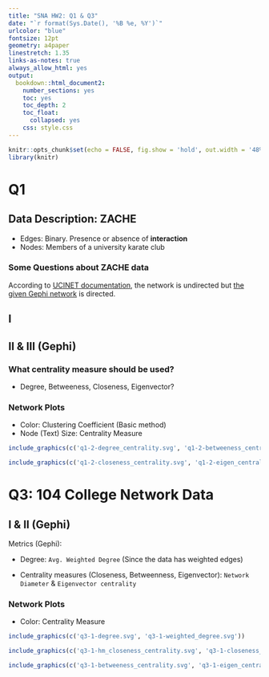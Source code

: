 ```yaml
---
title: "SNA HW2: Q1 & Q3"
date: "`r format(Sys.Date(), '%B %e, %Y')`"
urlcolor: "blue"
fontsize: 12pt 
geometry: a4paper
linestretch: 1.35
links-as-notes: true
always_allow_html: yes
output:
  bookdown::html_document2:
    number_sections: yes
    toc: yes
    toc_depth: 2
    toc_float:
      collapsed: yes
    css: style.css
---
```


```r
knitr::opts_chunk$set(echo = FALSE, fig.show = 'hold', out.width = '48%')
library(knitr)
```

# Q1

## Data Description: ZACHE

- Edges: Binary. Presence or absence of **interaction**
- Nodes: Members of a university karate club

### Some Questions about ZACHE data

According to [UCINET documentation](https://sites.google.com/site/ucinetsoftware/datasets/zacharykarateclub), the network is undirected but [the given Gephi network](https://www.space.ntu.edu.tw/navigate/s/18264D79D16E4C788436768C4B0EB4C2QQY) is directed.

## Ⅰ


## Ⅱ & Ⅲ (Gephi)

### What centrality measure should be used?

- Degree, Betweeness, Closeness, Eigenvector?

### Network Plots

- Color: Clustering Coefficient (Basic method)
- Node (Text) Size: Centrality Measure

```r
include_graphics(c('q1-2-degree_centrality.svg', 'q1-2-betweeness_centrality.svg'))
```


```r
include_graphics(c('q1-2-closeness_centrality.svg', 'q1-2-eigen_centrality.svg'))
```


# Q3: 104 College Network Data


## Ⅰ & Ⅱ (Gephi)

Metrics (Gephi):

- Degree: `Avg. Weighted Degree` (Since the data has weighted edges)

- Centrality measures (Closeness, Betweenness, Eigenvector): `Network Diameter` & `Eigenvector centrality`


### Network Plots

- Color: Centrality Measure

```r
include_graphics(c('q3-1-degree.svg', 'q3-1-weighted_degree.svg'))
```


```r
include_graphics(c('q3-1-hm_closeness_centrality.svg', 'q3-1-closeness_centrality.svg'))
```


```r
include_graphics(c('q3-1-betweeness_centrality.svg', 'q3-1-eigen_centrality.svg'))
```
